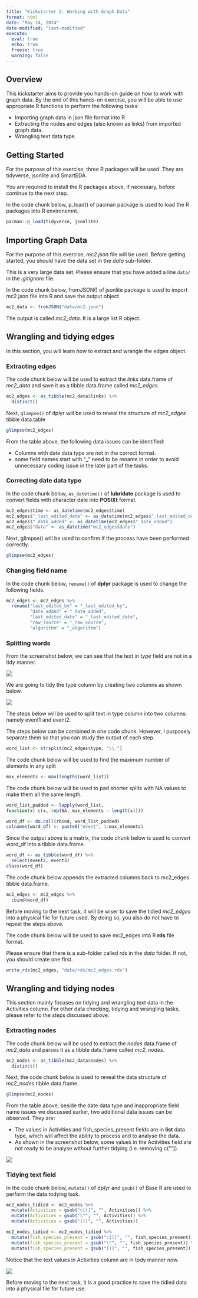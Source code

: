 ```yaml
---
title: "Kickstarter 2: Working with Graph Data"
format: html
date: "May 24, 2024"
date-modified: "last-modified"
execute: 
  eval: true
  echo: true
  freeze: true
  warning: false
---
```


## Overview

This kickstarter aims to provide you hands-on guide on how to work with graph data. By the end of this hands-on exercise, you will be able to use appropriate R functions to perform the following tasks:

-   Importing graph data in json file format into R
-   Extracting the nodes and edges (also known as links) from imported graph data.
-   Wrangling text data type.

## Getting Started

For the purpose of this exercise, three R packages will be used. They are tidyverse, jsonlite and SmartEDA.

::: callout-note
You are required to install the R packages above, if necessary, before continue to the next step.
:::

In the code chunk below, p_load() of pacman package is used to load the R packages into R environemnt.

```r
pacman::p_load(tidyverse, jsonlite)
```

## Importing Graph Data

For the purpose of this exercise, *mc2.json* file will be used. Before getting started, you should have the data set in the *data* sub-folder.

::: callout-warning
This is a very large data set. Please ensure that you have added a line `data/` in the *.gitignore* file.
:::

In the code chunk below, fromJSON() of jsonlite package is used to import mc2.json file into R and save the output object

```r
mc2_data <- fromJSON("data/mc2.json")
```

The output is called *mc2_data*. It is a large list R object.

## Wrangling and tidying edges

In this section, you will learn how to extract and wrangle the edges object.

### Extracting edges

The code chunk below will be used to extract the *links* data.frame of *mc2_data* and save it as a tibble data.frame called *mc2_edges*.

```r
mc2_edges <- as_tibble(mc2_data$links) %>% 
  distinct() 
```

Next, `glimpse()` of dplyr will be used to reveal the structure of *mc2_edges* tibble data.table

```r
glimpse(mc2_edges)
```

::: callout-note
From the table above, the following data issues can be identified:

-   Columns with date data type are not in the correct format.
-   some field names start with "\_" need to be rename in order to avoid unnecessary coding issue in the later part of the tasks.
:::

### Correcting date data type

In the code chunk below, `as_datetime()` of **lubridate** package is used to convert fields with character date into **POSIXt** format.

```r
mc2_edges$time <- as_datetime(mc2_edges$time)
mc2_edges$"_last_edited_date" <- as_datetime(mc2_edges$"_last_edited_date")
mc2_edges$"_date_added" <- as_datetime(mc2_edges$"_date_added")
mc2_edges$"date" <- as_datetime("mc2_edges$date")
```

Next, glimpse() will be used to confirm if the process have been performed correctly.

```r
glimpse(mc2_edges)
```

### Changing field name

In the code chunk below, `rename()` of **dplyr** package is used to change the following fields.

```r
mc2_edges <- mc2_edges %>%
  rename("last_edited_by" = "_last_edited_by",
         "date_added" = "_date_added",
         "last_edited_date" = "_last_edited_date",
         "raw_source" = "_raw_source",
         "algorithm" = "_algorithm") 
```

### Splitting words

From the screenshot below, we can see that the text in *type* field are not in a tidy manner.

![](images/image1.jpg)

We are going to tidy the type column by creating two columns as shown below.

![](images/image2.jpg)

The steps below will be used to split text in type column into two columns: namely event1 and event2.

::: callout-note
The steps below can be combined in one code chunk. However, I purposely separate them so that you can study the output of each step.
:::

```r
word_list <- strsplit(mc2_edges$type, "\\.")
```

The code chunk below will be used to find the maximum number of elements in any split

```r
max_elements <- max(lengths(word_list))
```

The code chunk below will be used to pad shorter splits with NA values to make them all the same length.

```r
word_list_padded <- lapply(word_list, 
function(x) c(x, rep(NA, max_elements - length(x))))
```

```r
word_df <- do.call(rbind, word_list_padded)
colnames(word_df) <- paste0("event", 1:max_elements)
```

Since the output above is a matrix, the code chunk below is used to convert word_df into a tibble data.frame.

```r
word_df <- as_tibble(word_df) %>%
  select(event2, event3)
class(word_df)
```

The code chunk below appends the extracted columns back to mc2_edges tibble data.frame.

```r
mc2_edges <- mc2_edges %>%
  cbind(word_df)
```

Before moving to the next task, it will be wiser to save the tidied *mc2_edges* into a physical file for future used. By doing so, you also do not have to repeat the steps above.

The code chunk below will be used to save mc2_edges into R **rds** file format.

::: callout-note
Please ensure that there is a sub-folder called *rds* in the *data* folder. If not, you should create one first.
:::

```r
write_rds(mc2_edges, "data/rds/mc2_edges.rds")
```

## Wrangling and tidying nodes

::: callout-warning
This section mainly focuses on tidying and wrangling text data in the Activities column. For other data checking, tidying and wrangling tasks, please refer to the steps discussed above.
:::

### Extracting nodes

The code chunk below will be used to extract the *nodes* data.frame of *mc2_data* and parses it as a tibble data.frame called *mc2_nodes*.

```r
mc2_nodes <- as_tibble(mc2_data$nodes) %>%
  distinct()
```

Next, the code chunk below is used to reveal the data structure of *mc2_nodes* tibble data.frame.

```r
glimpse(mc2_nodes)
```

From the table above, beside the date data type and inappropriate field name issues we discussed earlier, two additional data issues can be observed. They are:

-   The values in Activities and fish_species_present fields are in **list** data type, which will affect the ability to process and to analyse the data.
-   As shown in the screenshot below, some values in the Activities field are not ready to be analyse without further tidying (i.e. removing c("")).

![](images/image3.jpg)

### Tidying text field

In the code chunk below, `mutate()` of dplyr and `gsub()` of Base R are used to perform the data todying task.

```r
mc2_nodes_tidied <- mc2_nodes %>%
  mutate(Activities = gsub("c[(]", "", Activities)) %>% 
  mutate(Activities = gsub("\"", "", Activities)) %>%
  mutate(Activities = gsub("[)]", "", Activities)) 
```

```r
mc2_nodes_tidied <- mc2_nodes_tidied %>%
  mutate(fish_species_present = gsub("c[(]", "", fish_species_present)) %>% 
  mutate(fish_species_present = gsub("\"", "", fish_species_present)) %>%
  mutate(fish_species_present = gsub("[)]", "", fish_species_present)) 
```

Notice that the text values in Activities column are in tody manner now.

![](images/image4.jpg)

::: callout-note
Before moving to the next task, it is a good practice to save the tidied data into a physical file for future use.
:::
